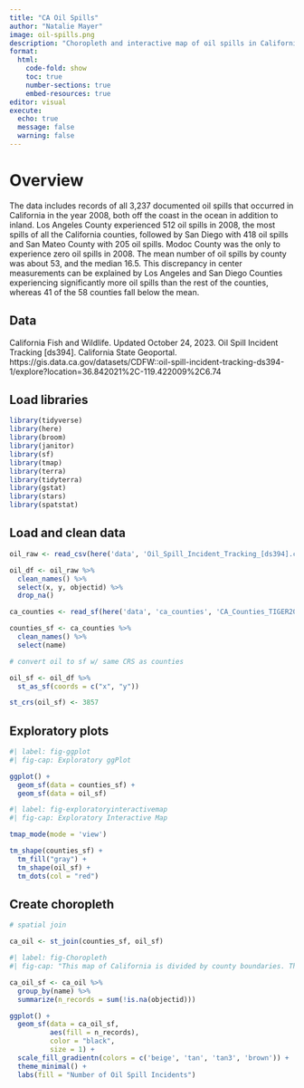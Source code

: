```yaml
---
title: "CA Oil Spills"
author: "Natalie Mayer"
image: oil-spills.png
description: "Choropleth and interactive map of oil spills in California counties in 2008"
format: 
  html:
    code-fold: show
    toc: true
    number-sections: true
    embed-resources: true
editor: visual
execute:
  echo: true
  message: false
  warning: false
---
```


# Overview

The data includes records of all 3,237 documented oil spills that occurred in California in the year 2008, both off the coast in the ocean in addition to inland. Los Angeles County experienced 512 oil spills in 2008, the most spills of all the California counties, followed by San Diego with 418 oil spills and San Mateo County with 205 oil spills. Modoc County was the only to experience zero oil spills in 2008. The mean number of oil spills by county was about 53, and the median 16.5. This discrepancy in center measurements can be explained by Los Angeles and San Diego Counties experiencing significantly more oil spills than the rest of the counties, whereas 41 of the 58 counties fall below the mean.

## Data

California Fish and Wildlife. Updated October 24, 2023. Oil Spill Incident Tracking \[ds394\]. California State Geoportal. https://gis.data.ca.gov/datasets/CDFW::oil-spill-incident-tracking-ds394-1/explore?location=36.842021%2C-119.422009%2C6.74

## Load libraries

```r
library(tidyverse)
library(here)
library(broom)
library(janitor)
library(sf)
library(tmap)
library(terra)
library(tidyterra)
library(gstat)
library(stars)
library(spatstat)
```

## Load and clean data

```r
oil_raw <- read_csv(here('data', 'Oil_Spill_Incident_Tracking_[ds394].csv'))

oil_df <- oil_raw %>%
  clean_names() %>%
  select(x, y, objectid) %>%
  drop_na()

ca_counties <- read_sf(here('data', 'ca_counties', 'CA_Counties_TIGER2016.shp'))

counties_sf <- ca_counties %>%
  clean_names() %>%
  select(name)

```

```r
# convert oil to sf w/ same CRS as counties

oil_sf <- oil_df %>%
  st_as_sf(coords = c("x", "y"))

st_crs(oil_sf) <- 3857
```

## Exploratory plots

```r
#| label: fig-ggplot
#| fig-cap: Exploratory ggPlot

ggplot() +
  geom_sf(data = counties_sf) +
  geom_sf(data = oil_sf) 
```

```r
#| label: fig-exploratoryinteractivemap
#| fig-cap: Exploratory Interactive Map

tmap_mode(mode = 'view')

tm_shape(counties_sf) + 
  tm_fill("gray") + 
  tm_shape(oil_sf) + 
  tm_dots(col = "red")
```

## Create choropleth

```r
# spatial join 

ca_oil <- st_join(counties_sf, oil_sf)

```

```r
#| label: fig-Choropleth
#| fig-cap: "This map of California is divided by county boundaries. The shade of brown represents the number of oil spill incidents that occurred within each county during the year 2008, darker shades representing more oil spill incidents and softer shades representing fewer oil spills. Offshore oil spills are counted towards the coastal county whose territory they occurred in."

ca_oil_sf <- ca_oil %>%
  group_by(name) %>%
  summarize(n_records = sum(!is.na(objectid)))

ggplot() + 
  geom_sf(data = ca_oil_sf, 
          aes(fill = n_records), 
          color = "black", 
          size = 1) + 
  scale_fill_gradientn(colors = c('beige', 'tan', 'tan3', 'brown')) +
  theme_minimal() + 
  labs(fill = "Number of Oil Spill Incidents")
```
